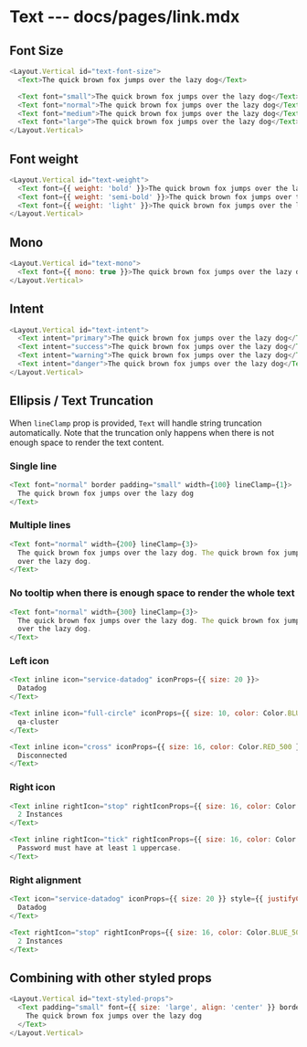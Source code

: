 # Text --- docs/pages/link.mdx

## Font Size

```js live=true
<Layout.Vertical id="text-font-size">
  <Text>The quick brown fox jumps over the lazy dog</Text>

  <Text font="small">The quick brown fox jumps over the lazy dog</Text>
  <Text font="normal">The quick brown fox jumps over the lazy dog</Text>
  <Text font="medium">The quick brown fox jumps over the lazy dog</Text>
  <Text font="large">The quick brown fox jumps over the lazy dog</Text>
</Layout.Vertical>
```

## Font weight

```js live=true
<Layout.Vertical id="text-weight">
  <Text font={{ weight: 'bold' }}>The quick brown fox jumps over the lazy dog</Text>
  <Text font={{ weight: 'semi-bold' }}>The quick brown fox jumps over the lazy dog</Text>
  <Text font={{ weight: 'light' }}>The quick brown fox jumps over the lazy dog</Text>
</Layout.Vertical>
```

## Mono

```js live=true
<Layout.Vertical id="text-mono">
  <Text font={{ mono: true }}>The quick brown fox jumps over the lazy dog</Text>
</Layout.Vertical>
```

## Intent

```js live=true
<Layout.Vertical id="text-intent">
  <Text intent="primary">The quick brown fox jumps over the lazy dog</Text>
  <Text intent="success">The quick brown fox jumps over the lazy dog</Text>
  <Text intent="warning">The quick brown fox jumps over the lazy dog</Text>
  <Text intent="danger">The quick brown fox jumps over the lazy dog</Text>
</Layout.Vertical>
```

## Ellipsis / Text Truncation

When `lineClamp` prop is provided, `Text` will handle string truncation automatically. Note that the truncation
only happens when there is not enough space to render the text content.

### Single line

```js live=true
<Text font="normal" border padding="small" width={100} lineClamp={1}>
  The quick brown fox jumps over the lazy dog
</Text>
```

### Multiple lines

```js live=true
<Text font="normal" width={200} lineClamp={3}>
  The quick brown fox jumps over the lazy dog. The quick brown fox jumps over the lazy dog. The quick brown fox jumps
  over the lazy dog.
</Text>
```

### No tooltip when there is enough space to render the whole text

```js live=true
<Text font="normal" width={300} lineClamp={3}>
  The quick brown fox jumps over the lazy dog. The quick brown fox jumps over the lazy dog. The quick brown fox jumps
  over the lazy dog.
</Text>
```

### Left icon

```js live=true
<Text inline icon="service-datadog" iconProps={{ size: 20 }}>
  Datadog
</Text>
```

```js live=true
<Text inline icon="full-circle" iconProps={{ size: 10, color: Color.BLUE_500 }}>
  qa-cluster
</Text>
```

```js live=true
<Text inline icon="cross" iconProps={{ size: 16, color: Color.RED_500 }}>
  Disconnected
</Text>
```

### Right icon

```js live=true
<Text inline rightIcon="stop" rightIconProps={{ size: 16, color: Color.BLUE_500 }}>
  2 Instances
</Text>
```

```js live=true
<Text inline rightIcon="tick" rightIconProps={{ size: 16, color: Color.GREEN_500 }}>
  Password must have at least 1 uppercase.
</Text>
```

### Right alignment

```js live=true
<Text icon="service-datadog" iconProps={{ size: 20 }} style={{ justifyContent: 'flex-end' }}>
  Datadog
</Text>
```

```js live=true
<Text rightIcon="stop" rightIconProps={{ size: 16, color: Color.BLUE_500 }} style={{ justifyContent: 'flex-end' }}>
  2 Instances
</Text>
```

## Combining with other styled props

```js live=true
<Layout.Vertical id="text-styled-props">
  <Text padding="small" font={{ size: 'large', align: 'center' }} border={{ color: 'green500' }} background="grey100">
    The quick brown fox jumps over the lazy dog
  </Text>
</Layout.Vertical>
```
